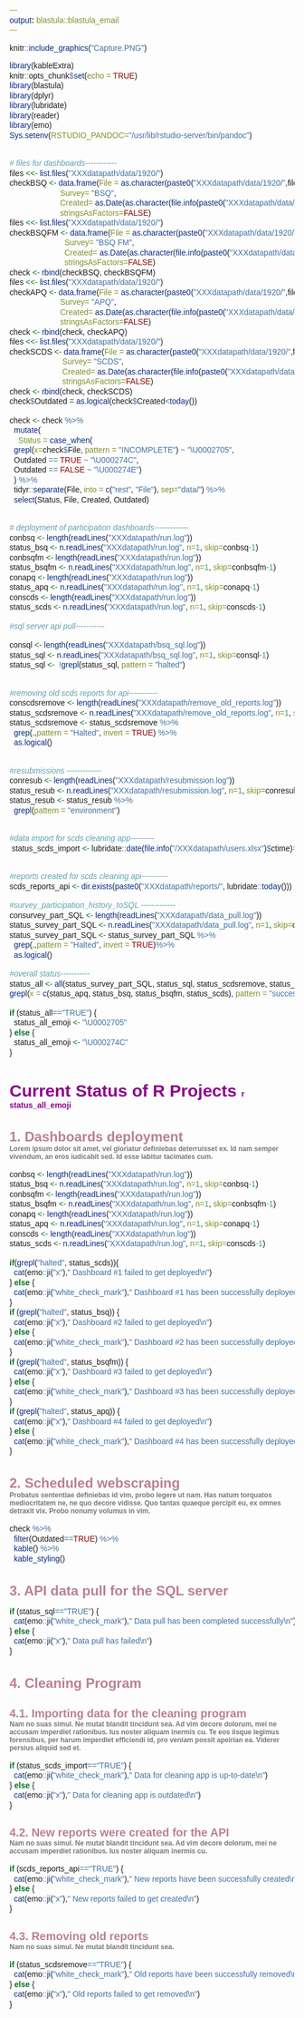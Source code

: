 ```yaml
---
output: blastula::blastula_email
---
```


<style> 

body{
  font-family: Arial;
  font-size: 14px;
}
td{
  font-family: Arial;
  font-size: 14px;
}
code{
  font-family: Arial;
  font-size: 14px;
}
h1{
color: #8B008B;
font-size: 30px;
font-family: Arial;
}

h2{
color: #ba8192;
font-size: 24px;
font-family: Arial;
margin-bottom: 0px;
}

h3{
color: #ba8192;
font-size: 20px;
font-family: Arial;
margin-bottom: 0px;
}

h4{
color: #77777A;
font-size: 12px;
font-family: Arial;
font-weight: 50
line-height: 1px;
margin-top: 0px;
}


</style>  


```r
knitr::include_graphics("Capture.PNG")
```




```r

library(kableExtra)
knitr::opts_chunk$set(echo = TRUE)
library(blastula)
library(dplyr)
library(lubridate)
library(reader)
library(emo)
Sys.setenv(RSTUDIO_PANDOC="/usr/lib/rstudio-server/bin/pandoc")


# files for dashboards------------
files <<- list.files("XXXdatapath/data/1920/")
checkBSQ <- data.frame(File = as.character(paste0("XXXdatapath/data/1920/",files)),
                       Survey= "BSQ",
                       Created= as.Date(as.character(file.info(paste0("XXXdatapath/data/1920/",files))$ctime)),
                       stringsAsFactors=FALSE)
files <<- list.files("XXXdatapath/data/1920/")
checkBSQFM <- data.frame(File = as.character(paste0("XXXdatapath/data/1920/",files)),
                         Survey= "BSQ FM",
                         Created= as.Date(as.character(file.info(paste0("XXXdatapath/data/1920/",files))$ctime)),
                         stringsAsFactors=FALSE)
check <- rbind(checkBSQ, checkBSQFM)
files <<- list.files("XXXdatapath/data/1920/")
checkAPQ <- data.frame(File = as.character(paste0("XXXdatapath/data/1920/",files)),
                       Survey= "APQ",
                       Created= as.Date(as.character(file.info(paste0("XXXdatapath/data/1920/",files))$ctime)),
                       stringsAsFactors=FALSE)
check <- rbind(check, checkAPQ)
files <<- list.files("XXXdatapath/data/1920/")
checkSCDS <- data.frame(File = as.character(paste0("XXXdatapath/data/1920/",files)),
                        Survey= "SCDS",
                        Created= as.Date(as.character(file.info(paste0("XXXdatapath/data/1920/",files))$ctime)),
                        stringsAsFactors=FALSE)
check <- rbind(check, checkSCDS)
check$Outdated = as.logical(check$Created<today())

check <- check %>% 
  mutate(
    Status = case_when(
  grepl(x=check$File, pattern = "INCOMPLETE") ~ "\U0002705",
  Outdated == TRUE ~ "\U000274C",
  Outdated == FALSE ~ "\U000274E")
  ) %>% 
  tidyr::separate(File, into = c("rest", "File"), sep="data/") %>% 
  select(Status, File, Created, Outdated)


# deployment of participation dashboards-------------
conbsq <- length(readLines("XXXdatapath/run.log"))
status_bsq <- n.readLines("XXXdatapath/run.log", n=1, skip=conbsq-1)
conbsqfm <- length(readLines("XXXdatapath/run.log"))
status_bsqfm <- n.readLines("XXXdatapath/run.log", n=1, skip=conbsqfm-1)
conapq <- length(readLines("XXXdatapath/run.log"))
status_apq <- n.readLines("XXXdatapath/run.log", n=1, skip=conapq-1)
conscds <- length(readLines("XXXdatapath/run.log"))
status_scds <- n.readLines("XXXdatapath/run.log", n=1, skip=conscds-1)

#sql server api pull-----------

consql <- length(readLines("XXXdatapath/bsq_sql.log"))
status_sql <- n.readLines("XXXdatapath/bsq_sql.log", n=1, skip=consql-1)
status_sql <-  !grepl(status_sql, pattern = "halted")


#removing old scds reports for api-----------
conscdsremove <- length(readLines("XXXdatapath/remove_old_reports.log"))
status_scdsremove <- n.readLines("XXXdatapath/remove_old_reports.log", n=1, skip=conscdsremove-1)
status_scdsremove <- status_scdsremove %>% 
  grep(.,pattern = "Halted", invert = TRUE) %>% 
  as.logical()


#resubmissions -------------
conresub <- length(readLines("XXXdatapath/resubmission.log"))
status_resub <- n.readLines("XXXdatapath/resubmission.log", n=1, skip=conresub-1)
status_resub <- status_resub %>% 
  grepl(pattern = "environment")


#data import for scds cleaning app---------
 status_scds_import <- lubridate::date(file.info("/XXXdatapath/users.xlsx")$ctime)==lubridate::today()


#reports created for scds cleaning api----------
scds_reports_api <- dir.exists(paste0("XXXdatapath/reports/", lubridate::today()))

#survey_participation_history_toSQL -------------
consurvey_part_SQL <- length(readLines("XXXdatapath/data_pull.log"))
status_survey_part_SQL <- n.readLines("XXXdatapath/data_pull.log", n=1, skip=consurvey_part_SQL-1)
status_survey_part_SQL <- status_survey_part_SQL %>% 
  grep(.,pattern = "Halted", invert = TRUE)%>% 
  as.logical()

#overall status-----------
status_all <- all(status_survey_part_SQL, status_sql, status_scdsremove, status_resub, status_scds_import, scds_reports_api, !(filter(check, !grepl(x=File, pattern = "LOCKED_INCOMPLETE.csv", fixed = TRUE))$Outdated),
grepl(x = c(status_apq, status_bsq, status_bsqfm, status_scds), pattern = "success"))

if (status_all=="TRUE") {
  status_all_emoji <- "\U0002705"
} else {
  status_all_emoji <- "\U000274C"
}
```


#  Current Status of R Projects `r status_all_emoji`


## 1. Dashboards deployment
#### Lorem ipsum dolor sit amet, vel gloriatur definiebas deterruisset ex. Id nam semper vivendum, an eros iudicabit sed. Id esse labitur tacimates cum. 

```r
conbsq <- length(readLines("XXXdatapath/run.log"))
status_bsq <- n.readLines("XXXdatapath/run.log", n=1, skip=conbsq-1)
conbsqfm <- length(readLines("XXXdatapath/run.log"))
status_bsqfm <- n.readLines("XXXdatapath/run.log", n=1, skip=conbsqfm-1)
conapq <- length(readLines("XXXdatapath/run.log"))
status_apq <- n.readLines("XXXdatapath/run.log", n=1, skip=conapq-1)
conscds <- length(readLines("XXXdatapath/run.log"))
status_scds <- n.readLines("XXXdatapath/run.log", n=1, skip=conscds-1)

if(grepl("halted", status_scds)){
  cat(emo::ji("x")," Dashboard #1 failed to get deployed\n")
} else {
  cat(emo::ji("white_check_mark")," Dashboard #1 has been successfully deployed\n")
}
if (grepl("halted", status_bsq)) {
  cat(emo::ji("x")," Dashboard #2 failed to get deployed\n")
} else {
  cat(emo::ji("white_check_mark")," Dashboard #2 has been successfully deployed\n")
}
if (grepl("halted", status_bsqfm)) {
  cat(emo::ji("x")," Dashboard #3 failed to get deployed\n")
} else {
  cat(emo::ji("white_check_mark")," Dashboard #3 has been successfully deployed\n")
}
if (grepl("halted", status_apq)) {
  cat(emo::ji("x")," Dashboard #4 failed to get deployed\n")
} else {
  cat(emo::ji("white_check_mark")," Dashboard #4 has been successfully deployed\n")
}
```


## 2. Scheduled webscraping
#### Probatus sententiae definiebas id vim, probo legere ut nam. Has natum torquatos mediocritatem ne, ne quo decore vidisse. Quo tantas quaeque percipit eu, ex omnes detraxit vix. Probo nonumy volumus in vim.
```r
check %>%
  filter(Outdated==TRUE) %>% 
  kable() %>% 
  kable_styling()
```

## 3. API data pull for the SQL server

```r
if (status_sql=="TRUE") {
  cat(emo::ji("white_check_mark")," Data pull has been completed successfully\n")
} else {
  cat(emo::ji("x")," Data pull has failed\n")
}
```

## 4. Cleaning Program
### 4.1. Importing data for the cleaning program
#### Nam no suas simul. Ne mutat blandit tincidunt sea. Ad vim decore dolorum, mei ne accusam imperdiet rationibus. Ius noster aliquam inermis cu. Te eos iisque legimus forensibus, per harum imperdiet efficiendi id, pro veniam possit apeirian ea. Viderer persius aliquid sed et.

```r
if (status_scds_import=="TRUE") {
  cat(emo::ji("white_check_mark")," Data for cleaning app is up-to-date\n")
} else {
  cat(emo::ji("x")," Data for cleaning app is outdated\n")
}
```

### 4.2. New reports were created for the API
#### Nam no suas simul. Ne mutat blandit tincidunt sea. Ad vim decore dolorum, mei ne accusam imperdiet rationibus. Ius noster aliquam inermis cu. 
```r
if (scds_reports_api=="TRUE") {
  cat(emo::ji("white_check_mark")," New reports have been successfully created\n")
} else {
  cat(emo::ji("x")," New reports failed to get created\n")
}
```
### 4.3. Removing old reports
#### Nam no suas simul. Ne mutat blandit tincidunt sea. 
```r
if (status_scdsremove=="TRUE") {
  cat(emo::ji("white_check_mark")," Old reports have been successfully removed\n")
} else {
  cat(emo::ji("x")," Old reports failed to get removed\n")
}
```

